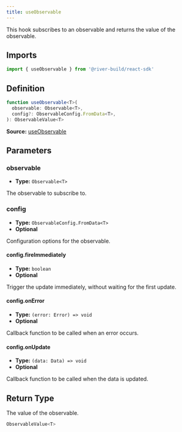 ```yaml
---
title: useObservable
---
```

This hook subscribes to an observable and returns the value of the observable.

## Imports

```ts
import { useObservable } from '@river-build/react-sdk'
```

## Definition

```ts
function useObservable<T>(
  observable: Observable<T>,
  config?: ObservableConfig.FromData<T>,
): ObservableValue<T>
```

**Source:** [useObservable](https://github.com/towns-protocol/towns/blob/main/packages/react-sdk/src/useObservable.ts)

## Parameters

### observable

- **Type:** `Observable<T>`

The observable to subscribe to.

### config

- **Type:** `ObservableConfig.FromData<T>`
- **Optional**

Configuration options for the observable.

#### config.fireImmediately

- **Type:** `boolean`
- **Optional**

Trigger the update immediately, without waiting for the first update.

#### config.onError

- **Type:** `(error: Error) => void`
- **Optional**

Callback function to be called when an error occurs.

#### config.onUpdate

- **Type:** `(data: Data) => void`
- **Optional**

Callback function to be called when the data is updated.

## Return Type

The value of the observable.

```ts
ObservableValue<T>
```
